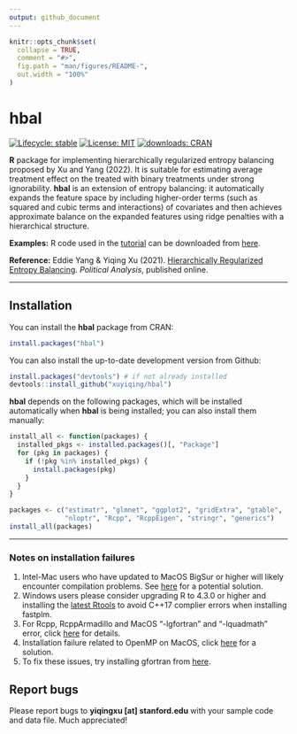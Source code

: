 ```yaml
---
output: github_document
---
```


<!-- README.md is generated from README.Rmd. Please edit that file -->

```r
knitr::opts_chunk$set(
  collapse = TRUE,
  comment = "#>",
  fig.path = "man/figures/README-",
  out.width = "100%"
)
```

# hbal

<!-- badges: start -->
<!--
[![Lifecycle:
experimental](https://img.shields.io/badge/lifecycle-experimental-orange.svg)](https://www.tidyverse.org/lifecycle/#experimental)
-->
[![Lifecycle:
stable](https://img.shields.io/badge/lifecycle-stable-green.svg)](https://www.tidyverse.org/lifecycle/#stablel)
[![License: MIT](https://img.shields.io/badge/License-MIT-yellow.svg)](https://opensource.org/licenses/MIT)
[![downloads: CRAN](https://cranlogs.r-pkg.org/badges/grand-total/hbal)](https://www.datasciencemeta.com/rpackages)
<!-- badges: end -->

**R** package for implementing hierarchically regularized entropy balancing proposed by Xu and Yang (2022). It is suitable for estimating average treatment effect on the treated with binary treatments under strong ignorability. **hbal** is an extension of entropy balancing: it automatically  expands the feature space by including higher-order terms (such as squared and cubic terms and interactions) of covariates and then achieves approximate balance on the expanded features using ridge penalties with a hierarchical structure.

**Examples:** R code used in the [tutorial](https://yiqingxu.org/packages/hbal/articles/tutorial.html) can be downloaded from [here](https://raw.githubusercontent.com/xuyiqing/hbal/main/pkgdown/hbal_examples.R).

**Reference:** Eddie Yang & Yiqing Xu (2021). [Hierarchically Regularized Entropy Balancing](https://www.cambridge.org/core/journals/political-analysis/article/hierarchically-regularized-entropy-balancing/7DF29028EABE0B2465D1E1FF35F13DDB). *Political Analysis*, published online.

***

## Installation

You can install the **hbal** package from CRAN: 
```r
install.packages("hbal") 
```

You can also install the up-to-date development version from Github: 
```r
install.packages("devtools") # if not already installed
devtools::install_github("xuyiqing/hbal")
```

**hbal** depends on the following packages, which will be installed automatically when **hbal** is being installed; you can also install them manually:  
```r
install_all <- function(packages) {
  installed_pkgs <- installed.packages()[, "Package"]
  for (pkg in packages) {
    if (!pkg %in% installed_pkgs) {
      install.packages(pkg)
    }
  }
}

packages <- c("estimatr", "glmnet", "ggplot2", "gridExtra", "gtable",
              "nloptr", "Rcpp", "RcppEigen", "stringr", "generics")
install_all(packages)
```

***

### Notes on installation failures

1. Intel-Mac users who have updated to MacOS BigSur or higher will likely encounter compilation problems. See [here](http://yiqingxu.org/public/BigSurError.pdf) for a potential solution.
2. Windows users please consider upgrading R to 4.3.0 or higher and installing the [latest Rtools](https://cran.r-project.org/bin/windows/Rtools/) to avoid C++17 complier errors when installing fastplm. 
3. For Rcpp, RcppArmadillo and MacOS "-lgfortran" and "-lquadmath" error, click [here]( http://thecoatlessprofessor.com/programming/rcpp-rcpparmadillo-and-os-x-mavericks-lgfortran-and-lquadmath-error/) for details.
4. Installation failure related to OpenMP on MacOS, click [here](http://thecoatlessprofessor.com/programming/openmp-in-r-on-os-x/) for a solution.
5. To fix these issues, try installing gfortran from [here]( https://gcc.gnu.org/wiki/GFortranBinaries#MacOS clang4 R Binaries from https://github.com/coatless/r-macos-clang).

## Report bugs

Please report bugs to **yiqingxu [at] stanford.edu** with your sample code and data file. Much appreciated!


